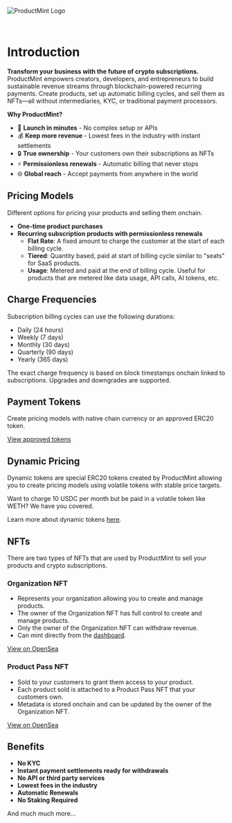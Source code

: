 
![ProductMint Logo](/OgImage.png)

<br />

# Introduction

**Transform your business with the future of crypto subscriptions.** ProductMint empowers creators, developers, and entrepreneurs to build sustainable revenue streams through blockchain-powered recurring payments. Create products, set up automatic billing cycles, and sell them as NFTs—all without intermediaries, KYC, or traditional payment processors.

**Why ProductMint?**
- 🚀 **Launch in minutes** - No complex setup or APIs
- 💰 **Keep more revenue** - Lowest fees in the industry with instant settlements
- 🔒 **True ownership** - Your customers own their subscriptions as NFTs
- ⚡ **Permissionless renewals** - Automatic billing that never stops
- 🌐 **Global reach** - Accept payments from anywhere in the world

## Pricing Models
Different options for pricing your products and selling them onchain.

- **One-time product purchases**
- **Recurring subscription products with permissionless renewals**
    - **Flat Rate**: A fixed amount to charge the customer at the start of each billing cycle.
    - **Tiered**: Quantity based, paid at start of billing cycle similar to "seats" for SaaS products.
    - **Usage**: Metered and paid at the end of billing cycle. Useful for products that are metered like data usage, API calls, AI tokens, etc.

## Charge Frequencies

Subscription billing cycles can use the following durations:
- Daily (24 hours)
- Weekly (7 days)
- Monthly (30 days)
- Quarterly (90 days)
- Yearly (365 days)

<Callout>
The exact charge frequency is based on block timestamps onchain linked to subscriptions. Upgrades and downgrades are supported.
</Callout>

## Payment Tokens

Create pricing models with native chain currency or an approved ERC20 token.

[View approved tokens](https://dashboard.productmint.io/tokens)

## Dynamic Pricing

Dynamic tokens are special ERC20 tokens created by ProductMint allowing you to create pricing models using volatile tokens with stable price targets. 

Want to charge 10 USDC per month but be paid in a volatile token like WETH? We have you covered.

Learn more about dynamic tokens [here](./contracts/dynamic-tokens).

## NFTs

There are two types of NFTs that are used by ProductMint to sell your products and crypto subscriptions.

### Organization NFT
- Represents your organization allowing you to create and manage products.
- The owner of the Organization NFT has full control to create and manage products.
- Only the owner of the Organization NFT can withdraw revenue.
- Can mint directly from the [dashboard](https://dashboard.productmint.io).

[View on OpenSea](https://opensea.io/collection/productmint-organization-nft)

### Product Pass NFT
- Sold to your customers to grant them access to your product.
- Each product sold is attached to a Product Pass NFT that your customers own.
- Metadata is stored onchain and can be updated by the owner of the Organization NFT.

[View on OpenSea](https://opensea.io/collection/productmint-product-pass-nft)

## Benefits

- **No KYC**
- **Instant payment settlements ready for withdrawals**
- **No API or third party services** 
- **Lowest fees in the industry**
- **Automatic Renewals**
- **No Staking Required**

And much much more...


